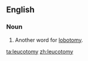 ==English==
{{wikipedia}}

===Noun===
{{en-noun|leucotomies}}

#Another word for [[lobotomy]].

[[ta:leucotomy]]
[[zh:leucotomy]]